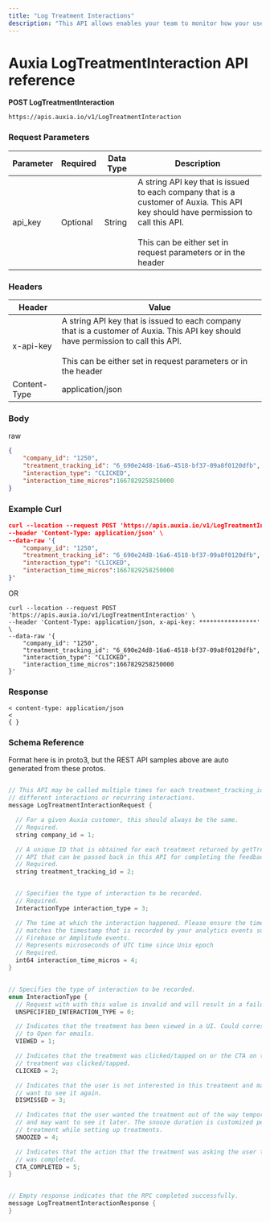 ```yaml
---
title: "Log Treatment Interactions"
description: "This API allows enables your team to monitor how your users are engaging with Auxia treatments."
---
```


# Auxia LogTreatmentInteraction API reference

**POST LogTreatmentInteraction**

```
https://apis.auxia.io/v1/LogTreatmentInteraction
```

### Request Parameters

| Parameter | Required | Data Type | Description                                                                                                                                                                                      |
|------|-----|-----|--------------------------------------------------------------------------------------------------------------------------------------------------------------------------------------------------|
| api_key | Optional | String | A string API key that is issued to each company that is a customer of Auxia. This API key should have permission to call this API. <br/><br/>This can be either set in request parameters or in the header |


### Headers

| Header | Value                                                                                                                                                                                             |
|--------|---------------------------------------------------------------------------------------------------------------------------------------------------------------------------------------------------|
|    x-api-key    | A string API key that is issued to each company that is a customer of Auxia. This API key should have permission to call this API. <br/><br/> This can be either set in request parameters or in the header |
|    Content-Type    | application/json                                                                                                                                                                                  |

### Body

raw


```json
{
    "company_id": "1250",
    "treatment_tracking_id": "6_690e24d8-16a6-4518-bf37-09a8f0120dfb",
    "interaction_type": "CLICKED",
    "interaction_time_micros":1667829258250000
}
```



### Example Curl


```json
curl --location --request POST 'https://apis.auxia.io/v1/LogTreatmentInteraction?api_key=****************' \
--header 'Content-Type: application/json' \
--data-raw '{
    "company_id": "1250",
    "treatment_tracking_id": "6_690e24d8-16a6-4518-bf37-09a8f0120dfb",
    "interaction_type": "CLICKED",
    "interaction_time_micros":1667829258250000
}'
```


OR


```shell
curl --location --request POST 'https://apis.auxia.io/v1/LogTreatmentInteraction' \
--header 'Content-Type: application/json, x-api-key: ****************' \
--data-raw '{
    "company_id": "1250",
    "treatment_tracking_id": "6_690e24d8-16a6-4518-bf37-09a8f0120dfb",
    "interaction_type": "CLICKED",
    "interaction_time_micros":1667829258250000
}'
```



### Response


```
< content-type: application/json
<
{ }
```



### Schema Reference

Format here is in proto3, but the REST API samples above are auto generated from these protos.

```java

// This API may be called multiple times for each treatment_tracking_id for
// different interactions or recurring interactions.
message LogTreatmentInteractionRequest {

  // For a given Auxia customer, this should always be the same.
  // Required.
  string company_id = 1;

  // A unique ID that is obtained for each treatment returned by getTreatments
  // API that can be passed back in this API for completing the feedback loop.
  // Required.
  string treatment_tracking_id = 2;


  // Specifies the type of interaction to be recorded.
  // Required.
  InteractionType interaction_type = 3;

  // The time at which the interaction happened. Please ensure the timestamp
  // matches the timestamp that is recorded by your analytics events such as
  // Firebase or Amplitude events.
  // Represents microseconds of UTC time since Unix epoch
  // Required.
  int64 interaction_time_micros = 4;
}


// Specifies the type of interaction to be recorded.
enum InteractionType {
  // Request with with this value is invalid and will result in a failure
  UNSPECIFIED_INTERACTION_TYPE = 0;

  // Indicates that the treatment has been viewed in a UI. Could correspond
  // to Open for emails.
  VIEWED = 1;

  // Indicates that the treatment was clicked/tapped on or the CTA on the
  // treatment was clicked/tapped.
  CLICKED = 2;

  // Indicates that the user is not interested in this treatment and may not
  // want to see it again.
  DISMISSED = 3;

  // Indicates that the user wanted the treatment out of the way temporarily
  // and may want to see it later. The snooze duration is customized per
  // treatment while setting up treatments.
  SNOOZED = 4;

  // Indicates that the action that the treatment was asking the user to do
  // was completed.
  CTA_COMPLETED = 5;
}


// Empty response indicates that the RPC completed successfully.
message LogTreatmentInteractionResponse {
}
```

